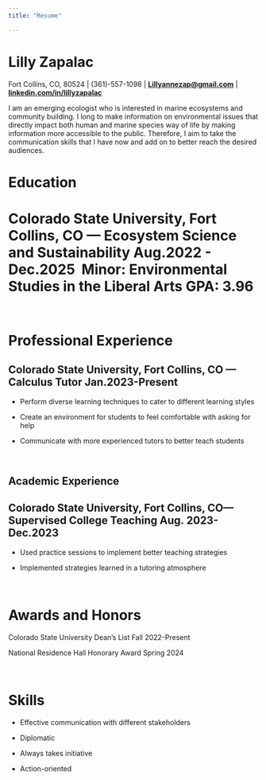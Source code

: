 ```yaml
---
title: "Resume"

---
```


# **Lilly Zapalac**

Fort Collins, CO, 80524 \| (361)-557-1098 \| [**Lillyannezap\@gmail.com**](mailto:Lillyannezap@gmail.com) \| [**linkedin.com/in/lillyzapalac**](http://linkedin.com/in/lillyzapalac)

I am an emerging ecologist who is interested in marine ecosystems and community building. I long to make information on environmental issues that directly impact both human and marine species way of life by making information more accessible to the public. Therefore, I aim to take the communication skills that I have now and add on to better reach the desired audiences.

# 

# **Education**

# Colorado State University, Fort Collins, CO — Ecosystem Science and Sustainability 	Aug.2022 - Dec.2025  Minor: Environmental Studies in the Liberal Arts	GPA: 3.96

\

# **Professional Experience**

## Colorado State University, Fort Collins, CO — Calculus Tutor	Jan.2023-Present

-   Perform diverse learning techniques to cater to different learning styles

-   Create an environment for students to feel comfortable with asking for help

-   Communicate with more experienced tutors to better teach students

\

## **Academic Experience** 

## Colorado State University, Fort Collins, CO— Supervised College Teaching 	Aug. 2023- Dec.2023

-   Used practice sessions to implement better teaching strategies

-   Implemented strategies learned in a tutoring atmosphere

\

# **Awards and Honors**

Colorado State University Dean’s List 	Fall 2022-Present

National Residence Hall Honorary Award 	Spring 2024

\

# **Skills**

-   Effective communication with different stakeholders

-   Diplomatic

-   Always takes initiative

-   Action-oriented
